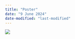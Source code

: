 ```yaml
---
title: "Poster"
date: "9 June 2024"
date-modified: "last-modified"
---
```


![](images/Visual%20Analytics%20Poster-01.jpg)
